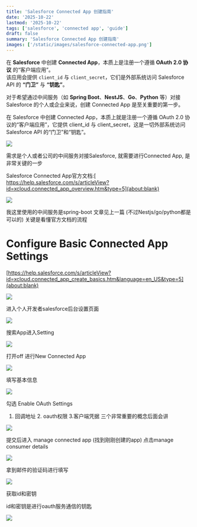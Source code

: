 ```yaml
---
title: 'Salesforce Connected App 创建指南'
date: '2025-10-22'
lastmod: '2025-10-22'
tags: ['salesforce', 'connected app', 'guide']
draft: false
summary: 'Salesforce Connected App 创建指南'
images: ['/static/images/salesforce-connected-app.png']
---
```

在 **Salesforce** 中创建 **Connected App**，本质上是注册一个遵循 **OAuth 2.0 协议** 的“客户端应用”。  
该应用会提供 `client_id` 与 `client_secret`，它们是外部系统访问 Salesforce API 的 **“门卫”** 与 **“钥匙”**。

对于希望通过中间服务（如 **Spring Boot**、**NestJS**、**Go**、**Python** 等）对接 Salesforce 的个人或企业来说，创建 Connected App 是至关重要的第一步。

在 Salesforce 中创建 Connected App，本质上就是注册一个遵循 OAuth 2.0 协议的“客户端应用”，它提供 client_id 与 client_secret，这是一切外部系统访问 Salesforce API 的“门卫”和“钥匙”。

![](https://cdn.nlark.com/yuque/0/2025/png/33763848/1761103737374-d5249ead-967e-4639-92fe-dae2eb32106c.png)

需求是个人或者公司的中间服务对接Salesforce, 就需要进行Connected App, 是非常关键的一步

Salesforce Connected App官方文档:[ https://help.salesforce.com/s/articleView?id=xcloud.connected_app_overview.htm&type=5](about:blank)

![](https://cdn.nlark.com/yuque/0/2025/png/33763848/1761103737392-cbe13dd0-f0ce-4336-b79b-57c7e044cad1.png)

我这里使用的中间服务是spring-boot 文章见上一篇 (不过Nestjs/go/python都是可以的) 关键是看懂官方文档的流程

# Configure Basic Connected App Settings
[https://help.salesforce.com/s/articleView?id=xcloud.connected_app_create_basics.htm&language=en_US&type=5](about:blank)

![](https://cdn.nlark.com/yuque/0/2025/png/33763848/1761103737607-05997580-bdf6-4ea8-bc0d-5d1d8de91ec7.png)

进入个人开发者salesforce后台设置页面

![](https://cdn.nlark.com/yuque/0/2025/png/33763848/1761103737671-dc590081-0d8a-4524-80c8-769893975661.png)

搜索App进入Setting

![](https://cdn.nlark.com/yuque/0/2025/png/33763848/1761103737478-9a076872-e8b4-44d5-8481-b5bbcb24aca9.png)

打开off 进行New Connected App

![](https://cdn.nlark.com/yuque/0/2025/png/33763848/1761103738467-edb1b27a-2393-49aa-9fa3-b016f677d59a.png)

填写基本信息

![](https://cdn.nlark.com/yuque/0/2025/png/33763848/1761103738549-ae9f859b-9950-4e0f-a809-f91994baa15c.png)

勾选 Enable OAuth Settings

1. 回调地址 2. oauth权限 3.客户端凭据 三个非常重要的概念后面会讲

![](https://cdn.nlark.com/yuque/0/2025/png/33763848/1761103738509-5318c4d3-97c4-4a0d-abb7-71c51e6f4bd7.png)

提交后进入 manage connected app (找到刚刚创建的app) 点击manage consumer details

![](https://cdn.nlark.com/yuque/0/2025/png/33763848/1761103738689-d7bbfce8-948e-43a5-9824-781de4a41c1a.png)

拿到邮件的验证码进行填写

![](https://cdn.nlark.com/yuque/0/2025/png/33763848/1761103738488-114d525e-7c70-4763-9824-88069d65c49a.png)

获取id和密钥

id和密钥是进行oauth服务通信的钥匙

![](https://cdn.nlark.com/yuque/0/2025/png/33763848/1761103738996-90faa4bd-8e29-4df2-91d7-960953cf33cd.png)



